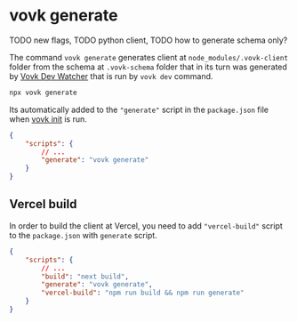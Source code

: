 # vovk generate

TODO new flags, TODO python client, TODO how to generate schema only?

The command `vovk generate` generates client at `node_modules/.vovk-client` folder from the schema at `.vovk-schema` folder that in its turn was generated by [Vovk Dev Watcher](/dev/vovk-dev) that is run by `vovk dev` command.

```sh
npx vovk generate
```

Its automatically added to the `"generate"` script in the `package.json` file when [vovk init](/cli/vovk-init) is run.

```json
{
    "scripts": {
        // ...
        "generate": "vovk generate"
    }
}
```


## Vercel build

In order to build the client at Vercel, you need to add `"vercel-build"` script to the `package.json` with `generate` script.

```json
{
    "scripts": {
        // ...
        "build": "next build",
        "generate": "vovk generate",
        "vercel-build": "npm run build && npm run generate"
    }
}
```